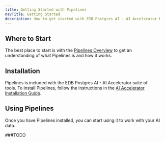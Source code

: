 ```yaml
---
title: Getting Started with Pipelines
navTitle: Getting Started
description: How to get started with EDB Postgres AI - AI Accelerator Pipelines.
---
```


## Where to Start

The best place to start is with the [Pipelines Overview](/docs/edb-postgres-ai/ai-accelerator/pipelines/overview) to get an understanding of what Pipelines is and how it works.

## Installation

Pipelines is included with the EDB Postgres AI - AI Accelerator suite of tools. To install Pipelines, follow the instructions in the [AI Accelerator Installation Guide](/docs/edb-postgres-ai/ai-accelerator/installation).

## Using Pipelines

Once you have Pipelines installed, you can start using it to work with your AI data.

###TODO

